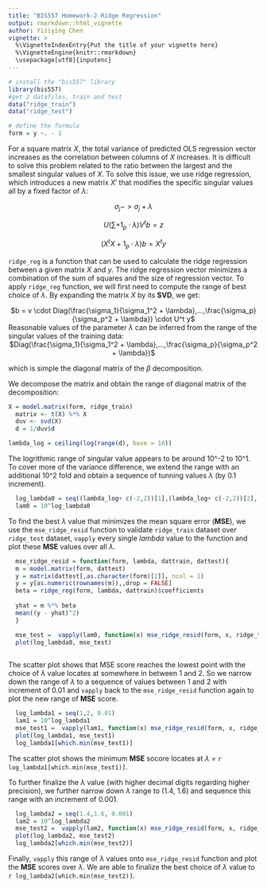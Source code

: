 ```yaml
---
title: "BIS557 Homework-2 Ridge Regression"
output: rmarkdown::html_vignette
author: Yiziying Chen
vignette: >
  %\VignetteIndexEntry{Put the title of your vignette here}
  %\VignetteEngine{knitr::rmarkdown}
  \usepackage[utf8]{inputenc}
---
```


```r
# install the "bis557" library
library(bis557)
#get 2 datafiles, train and test
data("ridge_train")
data("ridge_test")

# define the formula
form = y ~. - 1
```
For a square matrix $X$, the total variance of predicted OLS regression vector increases as the correlation between columns of $X$ increases. It is difficult to solve this problem related to the ratio between the largest and the smallest singular values of $X$. To solve this issue, we use ridge regression, which introduces a new matrix $X'$ that modifies the specific singular values all by a fixed factor of $\lambda$:

<center>       
$\sigma_j -> \sigma_j + \lambda$

$U(\sum + 1_p \cdot \lambda)V^t b = z$

$(X^t X + 1_p \cdot \lambda)b = X^t y$
</center>            

`ridge_reg` is a function that can be used to calculate the ridge regression between a given matrix $X$ and $y$. The ridge regression vector minimizes a combination of the sum of squares and the size of regression vector. To apply `ridge_reg` function, we will first need to compute the range of best choice of $\lambda$. By expanding the matrix $X$ by its **SVD**, we get:

<center> $b = v \cdot Diag(\frac{\sigma_1}{\sigma_1^2 + \lambda},...,\frac{\sigma_p}{\sigma_p^2 + \lambda}) \cdot U^t y$
</center>

Reasonable values of the parameter $\lambda$ can be inferred from the range of the singular values of the training data:
<center> $Diag(\frac{\sigma_1}{\sigma_1^2 + \lambda},...,\frac{\sigma_p}{\sigma_p^2 + \lambda})$
</center>

which is simple the diagonal matrix of the $\beta$ decomposition.

We decompose the matrix and obtain the range of diagonal matrix of the decomposition:
```r
X = model.matrix(form, ridge_train)
  matrix <- t(X) %*% X
  duv <- svd(X)
  d = 1/duv$d

lambda_log = ceiling(log(range(d), base = 10))
```
The logrithmic range of singular value appears to be around 10^-2 to 10^1. To cover more of the variance difference, we extend the range with an additional 10^2 fold and obtain a sequence of tunning values $\lambda$ (by 0.1 increment).

```r
  log_lambda0 = seq((lambda_log+ c(-2,2))[1],(lambda_log+ c(-2,2))[2], 0.1)
  lam0 = 10^log_lambda0
```

To find the best $\lambda$ value that minimizes the mean square error (**MSE**), we use the `mse_ridge_resid` function to validate `ridge_train` dataset over `ridge_test` dataset, `vapply` every single $lambda$ value to the function and plot these **MSE** values over all $\lambda$.

```r
  
  mse_ridge_resid = function(form, lambda, dattrain, dattest){
  m = model.matrix(form, dattest) 
  y = matrix(dattest[,as.character(form)[2]], ncol = 1)
  y = y[as.numeric(rownames(m)),,drop = FALSE]
  beta = ridge_reg(form, lambda, dattrain)$coefficients
  
  yhat = m %*% beta
  mean((y - yhat)^2)
  }

  mse_test =  vapply(lam0, function(x) mse_ridge_resid(form, x, ridge_train, ridge_test), as.numeric(NA))
  plot(log_lambda0, mse_test)
  
```

The scatter plot shows that MSE score reaches the lowest point with the choice of $\lambda$ value locates at somewhere in between 1 and 2. So we narrow down the range of $\lambda$ to a sequence of values between 1 and 2 with increment of 0.01 and `vapply` back to the `mse_ridge_resid` function again to plot the new range of **MSE** score.

```r
  log_lambda1 = seq(1,2, 0.01)
  lam1 = 10^log_lambda1
  mse_test1 =  vapply(lam1, function(x) mse_ridge_resid(form, x, ridge_train, ridge_test), as.numeric(NA))
  plot(log_lambda1, mse_test1)
  log_lambda1[which.min(mse_test1)]
```
The scatter plot shows the minimum **MSE** socore locates at $\lambda$ = `r log_lambda1[which.min(mse_test1)]`.

To further finalize the $\lambda$ value (with higher decimal digits regarding higher precision), we further narrow down $\lambda$ range to (1.4, 1.6) and sequence this range with an increment of 0.001.

```r

  log_lambda2 = seq(1.4,1.6, 0.001)
  lam2 = 10^log_lambda2
  mse_test2 =  vapply(lam2, function(x) mse_ridge_resid(form, x, ridge_train, ridge_test), as.numeric(NA))
  plot(log_lambda2, mse_test2)
  log_lambda2[which.min(mse_test2)]
```

Finally, `vapply` this range of $\lambda$ values onto `mse_ridge_resid` function and plot the **MSE** scores over $\lambda$. We are able to finalize the best choice of $\lambda$ value to `r log_lambda2[which.min(mse_test2)]`.